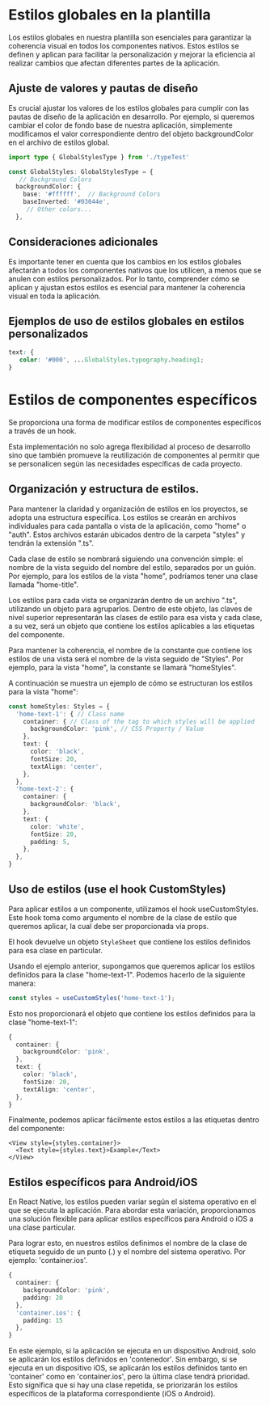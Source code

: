 # Estilos globales en la plantilla

Los estilos globales en nuestra plantilla son esenciales para garantizar la coherencia visual en todos los componentes nativos. Estos estilos se definen y aplican para facilitar la personalización y mejorar la eficiencia al realizar cambios que afectan diferentes partes de la aplicación.

## Ajuste de valores y pautas de diseño

Es crucial ajustar los valores de los estilos globales para cumplir con las pautas de diseño de la aplicación en desarrollo. Por ejemplo, si queremos cambiar el color de fondo base de nuestra aplicación, simplemente modificamos el valor correspondiente dentro del objeto backgroundColor en el archivo de estilos global.

```ts
import type { GlobalStylesType } from './typeTest'

const GlobalStyles: GlobalStylesType = {
   // Background Colors
  backgroundColor: {
    base: '#ffffff',  // Background Colors
    baseInverted: '#03044e',
     // Other colors...
  },
```

## Consideraciones adicionales

Es importante tener en cuenta que los cambios en los estilos globales afectarán a todos los componentes nativos que los utilicen, a menos que se anulen con estilos personalizados. Por lo tanto, comprender cómo se aplican y ajustan estos estilos es esencial para mantener la coherencia visual en toda la aplicación.

## Ejemplos de uso de estilos globales en estilos personalizados

```css
text: {
   color: '#000', ...GlobalStyles.typography.heading1;
}
```

# Estilos de componentes específicos

Se proporciona una forma de modificar estilos de componentes específicos a través de un hook.

Esta implementación no solo agrega flexibilidad al proceso de desarrollo sino que también promueve la reutilización de componentes al permitir que se personalicen según las necesidades específicas de cada proyecto.

## Organización y estructura de estilos.

Para mantener la claridad y organización de estilos en los proyectos, se adopta una estructura específica. Los estilos se crearán en archivos individuales para cada pantalla o vista de la aplicación, como "home" o "auth". Estos archivos estarán ubicados dentro de la carpeta "styles" y tendrán la extensión ".ts".

Cada clase de estilo se nombrará siguiendo una convención simple: el nombre de la vista seguido del nombre del estilo, separados por un guión. Por ejemplo, para los estilos de la vista "home", podríamos tener una clase llamada "home-title".

Los estilos para cada vista se organizarán dentro de un archivo ".ts", utilizando un objeto para agruparlos. Dentro de este objeto, las claves de nivel superior representarán las clases de estilo para esa vista y cada clase, a su vez, será un objeto que contiene los estilos aplicables a las etiquetas del componente.

Para mantener la coherencia, el nombre de la constante que contiene los estilos de una vista será el nombre de la vista seguido de "Styles". Por ejemplo, para la vista "home", la constante se llamará "homeStyles".

A continuación se muestra un ejemplo de cómo se estructuran los estilos para la vista "home":

```ts
const homeStyles: Styles = {
  'home-text-1': { // Class name
    container: { // Class of the tag to which styles will be applied
      backgroundColor: 'pink', // CSS Property / Value
    },
    text: {
      color: 'black',
      fontSize: 20,
      textAlign: 'center',
    },
  },
  'home-text-2': {
    container: {
      backgroundColor: 'black',
    },
    text: {
      color: 'white',
      fontSize: 20,
      padding: 5,
    },
  },
}
```

## Uso de estilos (use el hook CustomStyles)

Para aplicar estilos a un componente, utilizamos el hook useCustomStyles. Este hook toma como argumento el nombre de la clase de estilo que queremos aplicar, la cual debe ser proporcionada vía props.

El hook devuelve un objeto `StyleSheet` que contiene los estilos definidos para esa clase en particular.

Usando el ejemplo anterior, supongamos que queremos aplicar los estilos definidos para la clase "home-text-1". Podemos hacerlo de la siguiente manera:

```ts
const styles = useCustomStyles('home-text-1');
```
Esto nos proporcionará el objeto que contiene los estilos definidos para la clase "home-text-1":

```ts
{
  container: {
    backgroundColor: 'pink',
  },
  text: {
    color: 'black',
    fontSize: 20,
    textAlign: 'center',
  }, 
}
```

Finalmente, podemos aplicar fácilmente estos estilos a las etiquetas dentro del componente:

```tsx
<View style={styles.container}>
  <Text style={styles.text}>Example</Text>
</View>
```

## Estilos específicos para Android/iOS

En React Native, los estilos pueden variar según el sistema operativo en el que se ejecuta la aplicación. Para abordar esta variación, proporcionamos una solución flexible para aplicar estilos específicos para Android o iOS a una clase particular.

Para lograr esto, en nuestros estilos definimos el nombre de la clase de etiqueta seguido de un punto (.) y el nombre del sistema operativo. Por ejemplo: 'container.ios'.

```ts
{
  container: {
    backgroundColor: 'pink',
    padding: 20
  },
  'container.ios': {
    padding: 15
  },
}
```

En este ejemplo, si la aplicación se ejecuta en un dispositivo Android, solo se aplicarán los estilos definidos en 'contenedor'. Sin embargo, si se ejecuta en un dispositivo iOS, se aplicarán los estilos definidos tanto en 'container' como en 'container.ios', pero la última clase tendrá prioridad. Esto significa que si hay una clase repetida, se priorizarán los estilos específicos de la plataforma correspondiente (iOS o Android).

